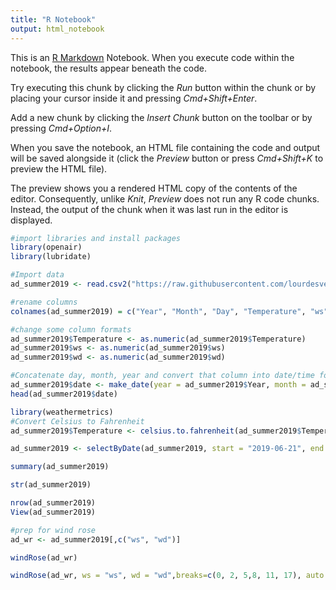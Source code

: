 ```yaml
---
title: "R Notebook"
output: html_notebook
---
```


This is an [R Markdown](http://rmarkdown.rstudio.com) Notebook. When you execute code within the notebook, the results appear beneath the code. 

Try executing this chunk by clicking the *Run* button within the chunk or by placing your cursor inside it and pressing *Cmd+Shift+Enter*. 

Add a new chunk by clicking the *Insert Chunk* button on the toolbar or by pressing *Cmd+Option+I*.

When you save the notebook, an HTML file containing the code and output will be saved alongside it (click the *Preview* button or press *Cmd+Shift+K* to preview the HTML file). 

The preview shows you a rendered HTML copy of the contents of the editor. Consequently, unlike *Knit*, *Preview* does not run any R code chunks. Instead, the output of the chunk when it was last run in the editor is displayed.
```r
#import libraries and install packages
library(openair)
library(lubridate)
```

```r
#Import data
ad_summer2019 <- read.csv2("https://raw.githubusercontent.com/lourdesvera/Community_Air_Montoring/master/Wind_Analyses/Armourdale_10yrs.csv", header = TRUE, sep = ",", stringsAsFactors = FALSE )
```

```r
#rename columns
colnames(ad_summer2019) = c("Year", "Month", "Day", "Temperature", "ws", "wd")
```

```r
#change some column formats
ad_summer2019$Temperature <- as.numeric(ad_summer2019$Temperature)
ad_summer2019$ws <- as.numeric(ad_summer2019$ws)
ad_summer2019$wd <- as.numeric(ad_summer2019$wd)
```

```r
#Concatenate day, month, year and convert that column into date/time format
ad_summer2019$date <- make_date(year = ad_summer2019$Year, month = ad_summer2019$Month , day = ad_summer2019$Day)
head(ad_summer2019$date)
```

```r
library(weathermetrics)
#Convert Celsius to Fahrenheit
ad_summer2019$Temperature <- celsius.to.fahrenheit(ad_summer2019$Temperature, round = 2)
```

```r
ad_summer2019 <- selectByDate(ad_summer2019, start = "2019-06-21", end = "2019-09-22")
```


```r
summary(ad_summer2019)
```

```r
str(ad_summer2019)
```

```r
nrow(ad_summer2019)
View(ad_summer2019)
```

```r
#prep for wind rose
ad_wr <- ad_summer2019[,c("ws", "wd")]
```

```r
windRose(ad_wr)
```

```r
windRose(ad_wr, ws = "ws", wd = "wd",breaks=c(0, 2, 5,8, 11, 17), auto.text=FALSE, paddle=FALSE, annotate=FALSE, grid.line=5, key = list(labels = c(">0-2", ">2-5", ">5-8", ">8-11", ">11-17")), key.footer = "Summer 2019 Wind Speed Plot in Armourdale, KS (m/s)", key.position = "bottom",par.settings=list(axis.line=list(col="lightgray")), col = c("#4f4f4f", "#0a7cb9", "#f9be00", "#ff7f2f", "#d7153a"))
```

